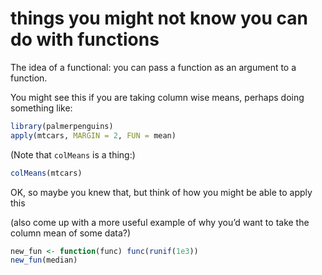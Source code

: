 
# things you might not know you can do with functions

The idea of a functional: you can pass a function as an argument to a
function.

You might see this if you are taking column wise means, perhaps doing
something like:

```r
library(palmerpenguins)
apply(mtcars, MARGIN = 2, FUN = mean)
```

(Note that `colMeans` is a thing:)

```r
colMeans(mtcars)
```

OK, so maybe you knew that, but think of how you might be able to apply
this

(also come up with a more useful example of why you'd want to take the
column mean of some data?)

```r
new_fun <- function(func) func(runif(1e3))
new_fun(median)
```

